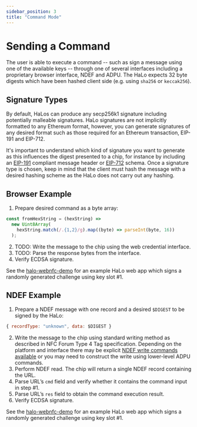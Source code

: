 ```yaml
---
sidebar_position: 3
title: "Command Mode"
---
```


# Sending a Command

The user is able to execute a command -- such as sign a message using one of the available keys -- through one of several interfaces including a proprietary browser interface, NDEF and ADPU. The HaLo expects 32 byte digests which have been hashed client side (e.g. using `sha256` or `keccak256`).

## Signature Types

By default, HaLos can produce any secp256k1 signature including potentially malleable signatures. HaLo signatures are not implicitly formatted to any Ethereum format, however, you can generate signatures of any desired format such as those required for an Ethereum transaction, EIP-191 and EIP-712.

It's important to understand which kind of signature you want to generate as this influences the digest presented to a chip, for instance by including an [EIP-191](https://eips.ethereum.org/EIPS/eip-191) compliant message header or [EIP-712](https://eips.ethereum.org/EIPS/eip-712) schema. Once a signature type is chosen, keep in mind that the client must hash the message with a desired hashing scheme as the HaLo does not carry out any hashing.

## Browser Example

1. Prepare desired command as a byte array:

```javascript
const fromHexString = (hexString) =>
  new Uint8Array(
    hexString.match(/.{1,2}/g).map((byte) => parseInt(byte, 16))
  );
```

2. TODO: Write the message to the chip using the web credential interface.
3. TODO: Parse the response bytes from the interface.
4. Verify ECDSA signature.

See the [halo-webnfc-demo](../NDEF/demo) for an example HaLo web app which signs a randomly generated challenge using key slot #1.

## NDEF Example

1. Prepare a NDEF message with one record and a desired `$DIGEST` to be signed by the HaLo:
```javascript
{ recordType: "unknown", data: $DIGEST }
```
2. Write the message to the chip using standard writing method as described in NFC Forum Type 4 Tag specification. Depending on the platform and interface there may be explicit [NDEF write commands available](https://developer.mozilla.org/en-US/docs/Web/API/NDEFReader/write) or you may need to construct the write using lower-level ADPU commands.
3. Perform NDEF read. The chip will return a single NDEF record containing the URL.
4. Parse URL’s `cmd` field and verify whether it contains the command input in step #1.
5. Parse URL’s `res` field to obtain the command execution result.
6. Verify ECDSA signature.

See the [halo-webnfc-demo](../NDEF/demo) for an example HaLo web app which signs a randomly generated challenge using key slot #1.